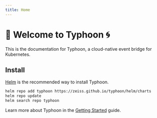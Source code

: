```yaml
---
title: Home
---
```


# 👋 Welcome to Typhoon 🌀

This is the documentation for Typhoon, a cloud-native event bridge for Kubernetes.

## Install

[Helm](https://helm.sh) is the recommended way to install Typhoon.

```bash
helm repo add typhoon https://zeiss.github.io/typhoon/helm/charts
helm repo update
helm search repo typhoon
```

Learn more about Typhoon in the [Getting Started](/getting_started) guide.